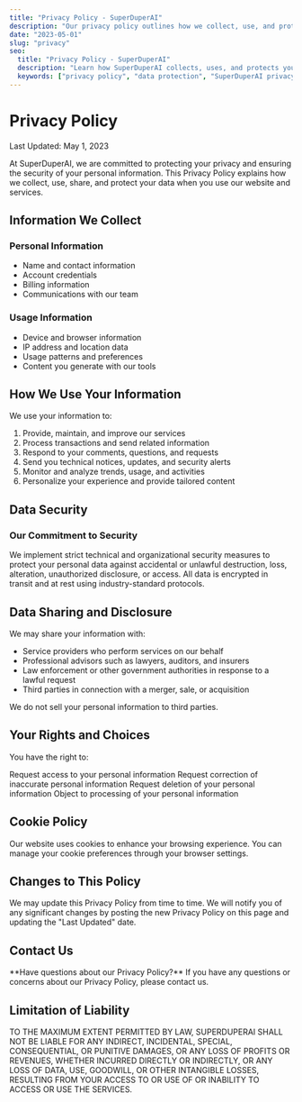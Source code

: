 ```yaml
---
title: "Privacy Policy - SuperDuperAI"
description: "Our privacy policy outlines how we collect, use, and protect your personal information."
date: "2023-05-01"
slug: "privacy"
seo:
  title: "Privacy Policy - SuperDuperAI"
  description: "Learn how SuperDuperAI collects, uses, and protects your personal information."
  keywords: ["privacy policy", "data protection", "SuperDuperAI privacy", "personal information"]
---
```


# Privacy Policy

<div className="text-lg mb-8 text-muted-foreground">
  Last Updated: May 1, 2023
</div>

At SuperDuperAI, we are committed to protecting your privacy and ensuring the security of your personal information. This Privacy Policy explains how we collect, use, share, and protect your data when you use our website and services.

## Information We Collect

<div className="grid grid-cols-1 md:grid-cols-2 gap-6 mt-4 mb-8">
  <div className="bg-card/50 p-6 rounded-lg border border-border/50">
    <h3 className="text-xl font-semibold mb-2">Personal Information</h3>
    <ul className="list-disc pl-5 space-y-1">
      <li>Name and contact information</li>
      <li>Account credentials</li>
      <li>Billing information</li>
      <li>Communications with our team</li>
    </ul>
  </div>
  
  <div className="bg-card/50 p-6 rounded-lg border border-border/50">
    <h3 className="text-xl font-semibold mb-2">Usage Information</h3>
    <ul className="list-disc pl-5 space-y-1">
      <li>Device and browser information</li>
      <li>IP address and location data</li>
      <li>Usage patterns and preferences</li>
      <li>Content you generate with our tools</li>
    </ul>
  </div>
</div>

## How We Use Your Information

We use your information to:

1. Provide, maintain, and improve our services
2. Process transactions and send related information
3. Respond to your comments, questions, and requests
4. Send you technical notices, updates, and security alerts
5. Monitor and analyze trends, usage, and activities
6. Personalize your experience and provide tailored content

## Data Security

<div className="p-6 bg-blue-500/10 border border-blue-500/20 rounded-lg mb-8">
  <h3 className="text-xl font-semibold text-blue-500 mb-2">Our Commitment to Security</h3>
  <div className="text-gray-800 dark:text-gray-300">
    We implement strict technical and organizational security measures to protect your personal data against accidental or unlawful destruction, loss, alteration, unauthorized disclosure, or access. All data is encrypted in transit and at rest using industry-standard protocols.
  </div>
</div>

## Data Sharing and Disclosure

We may share your information with:

- Service providers who perform services on our behalf
- Professional advisors such as lawyers, auditors, and insurers
- Law enforcement or other government authorities in response to a lawful request
- Third parties in connection with a merger, sale, or acquisition

We do not sell your personal information to third parties.

## Your Rights and Choices

You have the right to:

<Steps>
  <Step number="1" title="Access">
    Request access to your personal information
  </Step>
  <Step number="2" title="Correction">
    Request correction of inaccurate personal information
  </Step>
  <Step number="3" title="Deletion">
    Request deletion of your personal information
  </Step>
  <Step number="4" title="Objection">
    Object to processing of your personal information
  </Step>
</Steps>

## Cookie Policy

Our website uses cookies to enhance your browsing experience. You can manage your cookie preferences through your browser settings.

## Changes to This Policy

We may update this Privacy Policy from time to time. We will notify you of any significant changes by posting the new Privacy Policy on this page and updating the "Last Updated" date.

## Contact Us

<CTABox buttonHref="mailto:privacy@superduperai.co" buttonText="Contact Us">
  **Have questions about our Privacy Policy?**  
  If you have any questions or concerns about our Privacy Policy, please contact us.
</CTABox>

<VideoShowcase />

## Limitation of Liability

<div className="p-6 bg-card/50 border border-border/50 rounded-lg mb-8">
  <span className="block">
    TO THE MAXIMUM EXTENT PERMITTED BY LAW, SUPERDUPERAI SHALL NOT BE LIABLE FOR ANY INDIRECT, INCIDENTAL, SPECIAL, CONSEQUENTIAL, OR PUNITIVE DAMAGES, OR ANY LOSS OF PROFITS OR REVENUES, WHETHER INCURRED DIRECTLY OR INDIRECTLY, OR ANY LOSS OF DATA, USE, GOODWILL, OR OTHER INTANGIBLE LOSSES, RESULTING FROM YOUR ACCESS TO OR USE OF OR INABILITY TO ACCESS OR USE THE SERVICES.
  </span>
</div> 